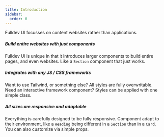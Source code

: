 ```yaml
---
title: Introduction
sidebar:
  order: 0
---
```



Fulldev UI focusses on content websites rather than applications.

##### Build entire websites with just components

Fulldev UI is unique in that it introduces larger components to build entire pages, and even websites. Like a `Section` component that just works.

##### Integrates with any JS / CSS frameworks

Want to use Tailwind, or something else? All styles are fully overwritable. Need an interactive framework component? Styles can be applied with one simple class.

##### All sizes are responsive and adaptable

Everything is carefully designed to be fully responsive. Component adapt to their environment, like a `Heading` being different in a `Section` than in a `Card`. You can also customize via simple props.
